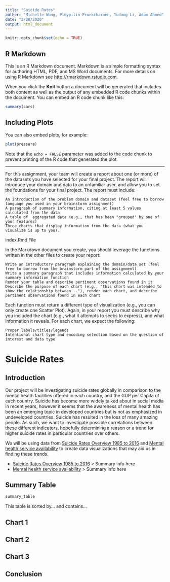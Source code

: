 ```yaml
---
title: "Suicide Rates"
author: "Michelle Wong, Ploypilin Pruekcharoen, Yudong Li, Adam Ahmed"
date: "2/28/2020"
output: html_document
---
```


```r
knitr::opts_chunk$set(echo = TRUE)
```

## R Markdown

This is an R Markdown document. Markdown is a simple formatting syntax for authoring HTML, PDF, and MS Word documents. For more details on using R Markdown see <http://rmarkdown.rstudio.com>.

When you click the **Knit** button a document will be generated that includes both content as well as the output of any embedded R code chunks within the document. You can embed an R code chunk like this:

```r
summary(cars)
```

## Including Plots

You can also embed plots, for example:

```r
plot(pressure)
```

Note that the `echo = FALSE` parameter was added to the code chunk to prevent printing of the R code that generated the plot.


---

For this assignment, your team will create a report about one (or more) of the datasets you have selected for your final project. The report will introduce your domain and data to an unfamiliar user, and allow you to set the foundations for your final project. The report must include:

    An introduction of the problem domain and dataset (feel free to borrow language you used in your brainstorm assignment)
    A paragraph of summary information, citing at least 5 values calculated from the data
    A table of  aggregated data (e.g., that has been "grouped" by one of your features)
    Three charts that display information from the data (what you visualize is up to you). 
index.Rmd File

In the Markdown document you create, you should leverage the functions written in the other files to create your report:

    Write an introductory paragraph explaining the domain/data set (feel free to borrow from the brainstorm part of the assignment)
    Write a summary paragraph that includes information calculated by your summary information function
    Render your table and describe pertinent observations found in it
    Describe the purpose of each chart (e.g., "this chart was intended to show the relationship between..."), render each chart, and describe pertinent observations found in each chart

Each function must return a different type of visualization (e.g., you can only create one Scatter Plot).  Again, in your report you must describe why you included the chart (e.g., what it attempts to seeks to express), and what information it reveals. For each chart, we expect the following:

    Proper labels/titles/legends
    Intentional chart type and encoding selection based on the question of interest and data type

# Suicide Rates

## Introduction
Our project will be investigating suicide rates globally in comparison to the mental health facilities offered in each country, and the GDP per Capita of each country. Suicide has become more widely talked about in social media in recent years, however it seems that the awareness of mental health has been an emerging topic in developed countries but is not as emphasized in undeveloped countries. Suicide has resulted in the loss of many amazing people. As such, we want to investigate possible correlations between these different indicators, hopefully determining a reason or a trend for higher suicide rates in particular countries over others.

We will be using data from [Suicide Rates Overview 1985 to 2016](https://www.kaggle.com/russellyates88/suicide-rates-overview-1985-to-2016) and [Mental health service availability](http://apps.who.int/gho/data/node.main.MHFAC?lang=en) to create data visualizations that may aid us in finding these trends. 

- [Suicide Rates Overview 1985 to 2016](https://www.kaggle.com/russellyates88/suicide-rates-overview-1985-to-2016)
> Summary info here
- [Mental health service availability](http://apps.who.int/gho/data/node.main.MHFAC?lang=en)
> Summary info here

## Summary Table
``` r
summary_table
```
This table is sorted by... and contains...

## Chart 1


## Chart 2


## Chart 3

## Conclusion


